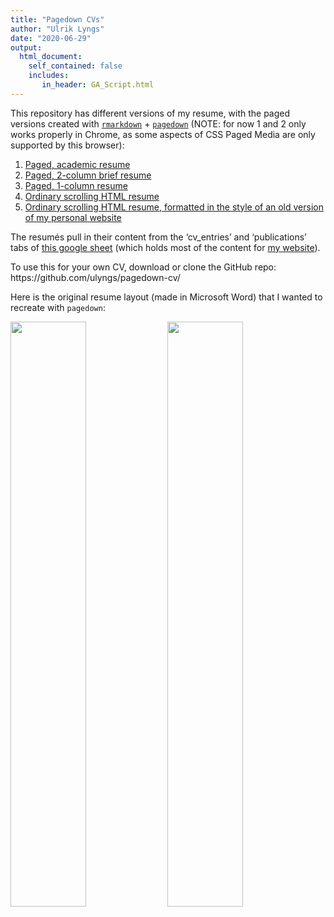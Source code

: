 ```yaml
---
title: "Pagedown CVs"
author: "Ulrik Lyngs"
date: "2020-06-29"
output: 
  html_document:
    self_contained: false
    includes:
       in_header: GA_Script.html
---
```


This repository has different versions of my resume, with the paged versions created with [`rmarkdown`](https://rmarkdown.rstudio.com) + [`pagedown`](https://github.com/rstudio/pagedown) (NOTE: for now 1 and 2 only works properly in Chrome, as some aspects of CSS Paged Media are only supported by this browser):

1. [Paged, academic resume](one-column-paged-academic.html)
1. [Paged, 2-column brief resume](two-column-paged-brief.html)
2. [Paged, 1-column resume](one-column-paged.html)
3. [Ordinary scrolling HTML resume](one-column.html)
4. [Ordinary scrolling HTML resume, formatted in the style of an old version of my personal website](website-cv.html)

The resumés pull in their content from the 'cv_entries' and 'publications' tabs of [this google sheet](https://docs.google.com/spreadsheets/d/1ta71CAGkcLqm-W1UdVRA_JJSddWV2TsrRZsCnQlmOis/edit?usp=sharing) (which holds most of the content for [my website](https://ulriklyngs.com/)).

To use this for your own CV, download or clone the GitHub repo: https://github.com/ulyngs/pagedown-cv/ 

Here is the original resume layout (made in Microsoft Word) that I wanted to recreate with `pagedown`:

![](examples/page1_new.png){ width=49% } ![](examples/page2.png){ width=49% }
